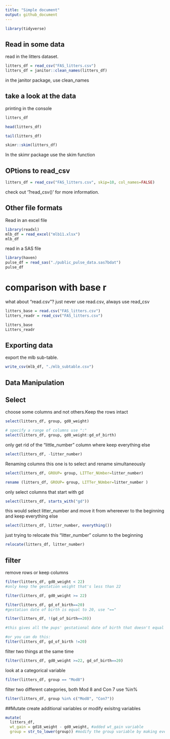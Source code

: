 ```yaml
---
title: "Simple document"
output: github_document
---
```


```r
library(tidyverse)
```

## Read in some data
read in the litters dataset.
```r
litters_df = read_csv("FAS_litters.csv")
litters_df = janitor::clean_names(litters_df)
```
in the janitor package, use clean_names


## take a look at the data
printing in the console
```r
litters_df 
``` 

```r
head(litters_df)
```

```r
tail(litters_df)
```

```r
skimr::skim(litters_df)
```
In the skimr package use the skim function

## OPtions to read_csv
```r
litters_df = read_csv("FAS_litters.csv", skip=10, col_names=FALSE)
```
check out '?read_csv()' for more information.


## Other file formats
Read in an excel file
```r
library(readxl)
mlb_df = read_excel("mlb11.xlsx")
mlb_df
```

read in a SAS file
```r
library(haven)
pulse_df = read_sas("./public_pulse_data.sas7bdat")
pulse_df
```
# comparison with base r

what about "read.csv"? just never use read.csv, always use read_csv
```r
litters_base = read.csv("FAS_litters.csv")
litters_readr = read_csv("FAS_litters.csv")

litters_base
Litters_readr
```

## Exporting data
export the mlb sub-table.
```r
write_csv(mlb_df, "./mlb_subtable.csv")
```

## Data Manipulation
## Select
choose some columns and not others.Keep the rows intact
```r
select(litters_df, group, gd0_weight)

# specify a range of columns use ":"
select(litters_df, group, gd0_weight:gd_of_birth)
```

only get rid of the "little_number" column where keep everything else
```r
select(litters_df, -litter_number)
```

Renaming columns
this one is to select and rename simultaneously
```r
select(litters_df, GROUP= group, LITTer_NUmber=litter_number)
```
```r
rename (litters_df, GROUP= group, LITTer_NUmber=litter_number )
```

only select columns that start with gd
```r
select(litters_df, starts_with("gd"))
```

this would select litter_number and move it from whereever
to the beginning and keep everything else
```r
select(litters_df, litter_number, everything())
```
just trying to relocate this "litter_number" column to the beginning
```r
relocate(litters_df, litter_number)
```

## filter
remove rows or keep columns
```r
filter(litters_df, gd0_weight < 22)
#only keep the gestation weight that's less than 22

filter(litters_df, gd0_weight >= 22)
```
```r
filter(litters_df, gd_of_birth==20)
#gestation date of birth is equal to 20, use "=="
```

```r
filter(litters_df, !(gd_of_birth==20))

#this gives all the pups' gestational date of birth that doesn't equal to 20, !() flips it

#or you can do this:
filter(litters_df, gd_of_birth !=20)
```
filter two things at the same time
```r
filter(litters_df, gd0_weight >=22, gd_of_birth==20)
```
look at a categorical variable
```r
filter(litters_df, group == "Mod8")
```
filter two different categories, both Mod 8 and Con 7 use %in%
```r
filter(litters_df, group %in% c("Mod8", "Con7"))
```

##Mutate
create additional variables or modify exisitng variables
```r
mutate(
  litters_df, 
  wt_gain = gd18_weight - gd0_weight, #added wt_gain variable
  group = str_to_lower(group)) #modify the group variable by making everything lower case
```

```r

```























